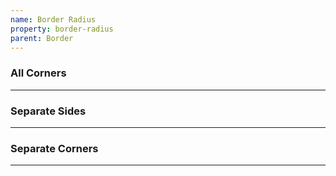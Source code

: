 ```yaml
---
name: Border Radius
property: border-radius
parent: Border
---
```



### All Corners

<UtilityInfo pattern="rounded{-size?}" themeProperty="borderRadius" />

---

<Grid minWidth="128px">
  <InfoBox caption="None" pattern="rounded-none">
    <Box className="h-8 px-2 bg-blue-200 border-4 border-blue-300 rounded-none" />
  </InfoBox>
  <InfoBox caption="Small" pattern="rounded-sm">
    <Box className="h-8 px-2 bg-blue-200 border-4 border-blue-300 rounded-sm" />
  </InfoBox>
  <InfoBox caption="Default" pattern="rounded">
    <Box className="h-8 px-2 bg-blue-200 border-4 border-blue-300 rounded" />
  </InfoBox>
  <InfoBox caption="Large" pattern="rounded-lg">
    <Box className="h-8 px-2 bg-blue-200 border-4 border-blue-300 rounded-lg" />
  </InfoBox>
  <InfoBox caption="Full" pattern="rounded-full">
    <Box className="h-8 px-2 bg-blue-200 border-4 border-blue-300 rounded-full" />
  </InfoBox>
</Grid>

### Separate Sides

<UtilityInfo pattern="rounded-{t|r|b|l}{-size?}" />

---

<Grid minWidth="128px">
  <InfoBox caption="Top" pattern="rounded-t">
    <Box className="h-8 px-2 bg-blue-200 border-4 border-blue-300 rounded-t" />
  </InfoBox>
  <InfoBox caption="Right" pattern="rounded-r">
    <Box className="h-8 px-2 bg-blue-200 border-4 border-blue-300 rounded-r" />
  </InfoBox>
  <InfoBox caption="Bottom" pattern="rounded-b">
    <Box className="h-8 px-2 bg-blue-200 border-4 border-blue-300 rounded-b" />
  </InfoBox>
  <InfoBox caption="Left" pattern="rounded-l">
    <Box className="h-8 px-2 bg-blue-200 border-4 border-blue-300 rounded-l" />
  </InfoBox>
</Grid>

### Separate Corners

<UtilityInfo pattern="rounded-{tl|tr|br|bl}{-size?}" />

---

<Grid minWidth="128px">
  <InfoBox caption="Top Left" pattern="rounded-tl">
    <Box className="h-8 px-2 bg-blue-200 border-4 border-blue-300 rounded-tl" />
  </InfoBox>
  <InfoBox caption="Top Right" pattern="rounded-tr">
    <Box className="h-8 px-2 bg-blue-200 border-4 border-blue-300 rounded-tr" />
  </InfoBox>
  <InfoBox caption="Bottom Right" pattern="rounded-br">
    <Box className="h-8 px-2 bg-blue-200 border-4 border-blue-300 rounded-br" />
  </InfoBox>
  <InfoBox caption="Bottom Left" pattern="rounded-bl">
    <Box className="h-8 px-2 bg-blue-200 border-4 border-blue-300 rounded-bl" />
  </InfoBox>
</Grid>
